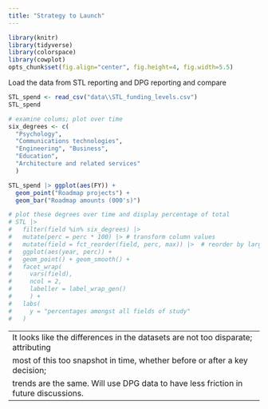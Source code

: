 ```yaml
---
title: "Strategy to Launch"
---
```


```r
library(knitr)
library(tidyverse)
library(colorspace)
library(cowplot)
opts_chunk$set(fig.align="center", fig.height=4, fig.width=5.5)
```

Load the data from STL reporting and DPG reporting and compare
```r
STL_spend <- read_csv("data\\STL_funding_levels.csv")
STL_spend
```

```r
# examine colums; plot over time
six_degrees <- c(
  "Psychology", 
  "Communications technologies", 
  "Engineering", "Business", 
  "Education", 
  "Architecture and related services"
  )

STL_spend |> ggplot(aes(FY)) + 
  geom_point("Roadmap projects") +
  geom_bar("Roadmap amounts (000's)")

# plot these degrees over time and display percentage of total
# STL |>
#   filter(field %in% six_degrees) |>
#   mutate(perc = perc * 100) |> # transform column values
#   mutate(field = fct_reorder(field, perc, max)) |>  # reorder by largest per pane
#   ggplot(aes(year, perc)) +
#   geom_point() + geom_smooth() +
#   facet_wrap(
#     vars(field), 
#     ncol = 2, 
#     labeller = label_wrap_gen()
#     ) +
#   labs(
#     y = "percentages amongst all fields of study"
#   )

```
---
It looks like the differences in the datasets are not too disparate; attributing
most of this too snapshot in time, whether before or after a key decision; 
trends are the same.  Will use DPG data to have less friction in future discussions.
---
